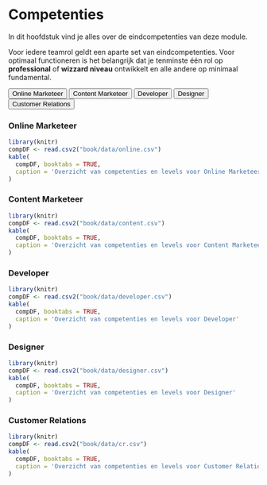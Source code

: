 # Competenties

In dit hoofdstuk vind je alles over de eindcompetenties van deze module.

Voor iedere teamrol geldt een aparte set van eindcompetenties. Voor optimaal functioneren is het belangrijk dat je tenminste één rol op **professional** of **wizzard niveau** ontwikkelt en alle andere op minimaal fundamental.

<div class="tab">
  <button class="tablinks" onclick="openTab(event, 'Online Marketeer')" id="defaultOpen">Online Marketeer</button>
  <button class="tablinks" onclick="openTab(event, 'Content Marketeer')">Content Marketeer</button>
  <button class="tablinks" onclick="openTab(event, 'Developer')">Developer</button>
  <button class="tablinks" onclick="openTab(event, 'Designer')">Designer</button>
  <button class="tablinks" onclick="openTab(event, 'Customer Relations')">Customer Relations</button>
</div>

<div id="Online Marketeer" class="tabcontent">
  <h3>Online Marketeer</h3>
<p>  
```r
library(knitr)
compDF <- read.csv2("book/data/online.csv")
kable(
  compDF, booktabs = TRUE,
  caption = 'Overzicht van competenties en levels voor Online Marketeer'
)
```
<p>
</div>

<div id="Content Marketeer" class="tabcontent">
  <h3>Content Marketeer</h3>
   <p>  
```r
library(knitr)
compDF <- read.csv2("book/data/content.csv")
kable(
  compDF, booktabs = TRUE,
  caption = 'Overzicht van competenties en levels voor Content Marketeer'
)
```
  <p>
</div>

<div id="Developer" class="tabcontent">
  <h3>Developer</h3>
  <p>  
```r
library(knitr)
compDF <- read.csv2("book/data/developer.csv")
kable(
  compDF, booktabs = TRUE,
  caption = 'Overzicht van competenties en levels voor Developer'
)
```
  <p>
</div>

<div id="Designer" class="tabcontent">
  <h3>Designer</h3>
  <p>  
```r
library(knitr)
compDF <- read.csv2("book/data/designer.csv")
kable(
  compDF, booktabs = TRUE,
  caption = 'Overzicht van competenties en levels voor Designer'
)
```
  <p>
</div>

<div id="Customer Relations" class="tabcontent">
  <h3>Customer Relations</h3>
  <p>  
```r
library(knitr)
compDF <- read.csv2("book/data/cr.csv")
kable(
  compDF, booktabs = TRUE,
  caption = 'Overzicht van competenties en levels voor Customer Relations'
)
```
  <p>
</div>

<script>
function openTab(evt, cityName) {
    // Declare all variables
    var i, tabcontent, tablinks;

    // Get all elements with class="tabcontent" and hide them
    tabcontent = document.getElementsByClassName("tabcontent");
    for (i = 0; i < tabcontent.length; i++) {
        tabcontent[i].style.display = "none";
    }

    // Get all elements with class="tablinks" and remove the class "active"
    tablinks = document.getElementsByClassName("tablinks");
    for (i = 0; i < tablinks.length; i++) {
        tablinks[i].className = tablinks[i].className.replace(" active", "");
    }

    // Show the current tab, and add an "active" class to the button that opened the tab
    document.getElementById(cityName).style.display = "block";
    evt.currentTarget.className += " active";
}

// Get the element with id="defaultOpen" and click on it
document.getElementById("defaultOpen").click();
</script>
